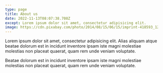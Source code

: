 ```yaml
---
type: page
title: About us
date: 2022-11-13T08:07:38.708Z
except: Lorem ipsum dolor sit amet, consectetur adipisicing elit.
image: https://cdn.pixabay.com/photo/2014/08/15/06/15/imprint-418593_1280.jpg https://cdn.pixabay.com/photo/2017/07/16/07/50/imprint-2508603_1280.jpg
---
```


Lorem ipsum dolor sit amet, consectetur adipisicing elit. Alias aliquam atque beatae dolorum est in incidunt inventore ipsam iste magni molestiae molestias non placeat quaerat, quam rem unde veniam voluptate. 

Beatae dolorum est in incidunt inventore ipsam iste magni molestiae molestias non placeat quaerat, quam rem unde veniam voluptate.
